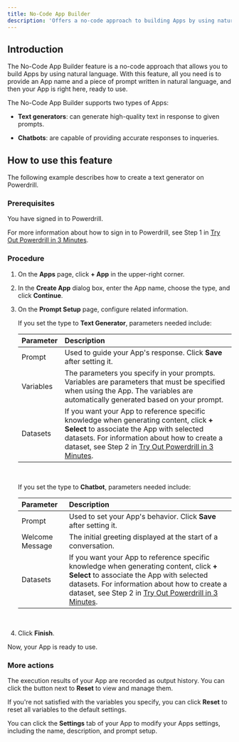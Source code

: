 ```yaml
---
title: No-Code App Builder
description: 'Offers a no-code approach to building Apps by using natural language'
---
```


## Introduction

The No-Code App Builder feature is a no-code approach that allows you to build Apps by using natural language. With this feature, all you need is to provide an App name and a piece of prompt written in natural language, and then your App is right here, ready to use. 

The No-Code App Builder supports two types of Apps:

 - **Text generators**: can generate high-quality text in response to given prompts.

 - **Chatbots**: are capable of providing accurate responses to inqueries.

## How to use this feature

The following example describes how to create a text generator on Powerdrill.

### Prerequisites

You have signed in to Powerdrill. 

For more information about how to sign in to Powerdrill, see Step 1 in [Try Out Powerdrill in 3 Minutes](/quick-start#step-1-sign-in-to-powerdrill).

### Procedure

1. On the **Apps** page, click **+ App** in the upper-right corner.
2. In the **Create App** dialog box, enter the App name, choose the type, and click **Continue**.
3. On the **Prompt Setup** page, configure related information.

    If you set the type to **Text Generator**, parameters needed include:

    | Parameter | Description |
    | :- | :- |
    | Prompt | Used to guide your App's response. Click **Save** after setting it. |
    | Variables | The parameters you specify in your prompts. Variables are parameters that must be specified when using the App. The variables are automatically generated based on your prompt. |
    | Datasets | If you want your App to reference specific knowledge when generating content, click **+ Select** to associate the App with selected datasets. For information about how to create a dataset, see Step 2 in [Try Out Powerdrill in 3 Minutes](/quick-start#step-2-import-your-data). |

    <br/>


    If you set the type to **Chatbot**, parameters needed include:    

    | Parameter | Description |
    | :- | :- |
    | Prompt | Used to set your App's behavior. Click **Save** after setting it. |
    | Welcome Message | The initial greeting displayed at the start of a conversation. |
    | Datasets | If you want your App to reference specific knowledge when generating content, click **+ Select** to associate the App with selected datasets. For information about how to create a dataset, see Step 2 in [Try Out Powerdrill in 3 Minutes](/quick-start#step-2-import-your-data). |

    <br/>    

4. Click **Finish**. 

Now, your App is ready to use.


### More actions

The execution results of your App are recorded as output history. You can click the button next to **Reset** to view and manage them.

If you're not satisfied with the variables you specify, you can click **Reset** to reset all variables to the default settings.

You can click the **Settings** tab of your App to modify your Apps settings, including the name, description, and prompt setup.

